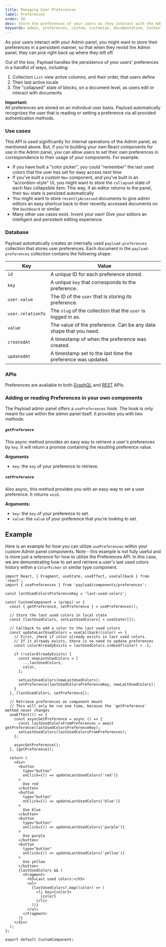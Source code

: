 ```yaml
---
title: Managing User Preferences
label: Preferences
order: 50
desc: Store the preferences of your users as they interact with the Admin panel.
keywords: admin, preferences, custom, customize, documentation, Content Management System, cms, headless, javascript, node, react, express
---
```


As your users interact with your Admin panel, you might want to store their preferences in a persistent manner, so that when they revisit the Admin panel, they can pick right back up where they left off.

Out of the box, Payload handles the persistence of your users' preferences in a handful of ways, including:

1. Collection `List` view active columns, and their order, that users define
1. Their last active locale
1. The "collapsed" state of blocks, on a document level, as users edit or interact with documents

<Banner type="warning">
	<strong>Important:</strong><br/>
	All preferences are stored on an individual user basis. Payload automatically recognizes the user that is reading or setting a preference via all provided authentication methods.
</Banner>

### Use cases

This API is used significantly for internal operations of the Admin panel, as mentioned above. But, if you're building your own React components for use in the Admin panel, you can allow users to set their own preferences in correspondence to their usage of your components. For example:

- If you have built a "color picker", you could "remember" the last used colors that the user has set for easy access next time
- If you've built a custom `Nav` component, and you've built in an "accordion-style" UI, you might want to store the `collapsed` state of each Nav collapsible item. This way, if an editor returns to the panel, their `Nav` state is persisted automatically
- You might want to store `recentlyAccessed` documents to give admin editors an easy shortcut back to their recently accessed documents on the `Dashboard` or similar
- Many other use cases exist. Invent your own! Give your editors an intelligent and persistent editing experience.

### Database

Payload automatically creates an internally used `payload-preferences` collection that stores user preferences. Each document in the `payload-preferences` collection contains the following shape:

| Key               | Value                                                             |
|-------------------|-------------------------------------------------------------------|
| `id`              | A unique ID for each preference stored.                           |
| `key`             | A unique `key` that corresponds to the preference.                |
| `user.value`      | The ID of the `user` that is storing its preference.              |
| `user.relationTo` | The `slug` of the collection that the `user` is logged in as.     |
| `value`           | The value of the preference. Can be any data shape that you need. |
| `createdAt`       | A timestamp of when the preference was created.                   |
| `updatedAt`       | A timestamp set to the last time the preference was updated.      |

### APIs

Preferences are available to both [GraphQL](/docs/graphql/overview#preferences) and [REST](/docs/rest-api/overview#) APIs.

### Adding or reading Preferences in your own components

The Payload admin panel offers a `usePreferences` hook. The hook is only meant for use within the admin panel itself. It provides you with two methods:

##### `getPreference`

This async method provides an easy way to retrieve a user's preferences by `key`. It will return a promise containing the resulting preference value.

**Arguments**

- `key`: the `key` of your preference to retrieve.

##### `setPreference`

Also async, this method provides you with an easy way to set a user preference. It returns `void`.

**Arguments:**

- `key`: the `key` of your preference to set.
- `value`: the `value` of your preference that you're looking to set.

## Example

Here is an example for how you can utilize `usePreferences` within your custom Admin panel components. Note - this example is not fully useful and is more just a reference for how to utilize the Preferences API. In this case, we are demonstrating how to set and retrieve a user's last used colors history within a `ColorPicker` or similar type component.

```
import React, { Fragment, useState, useEffect, useCallback } from 'react';
import { usePreferences } from 'payload/components/preferences';

const lastUsedColorsPreferenceKey = 'last-used-colors';

const CustomComponent = (props) => {
  const { getPreference, setPreference } = usePreferences();

  // Store the last used colors in local state
  const [lastUsedColors, setLastUsedColors] = useState([]);

  // Callback to add a color to the last used colors
  const updateLastUsedColors = useCallback((color) => {
    // First, check if color already exists in last used colors.
    // If it already exists, there is no need to update preferences
    const colorAlreadyExists = lastUsedColors.indexOf(color) > -1;

    if (!colorAlreadyExists) {
      const newLastUsedColors = [
        ...lastUsedColors,
        color,
      ];

      setLastUsedColors(newLastUsedColors);
      setPreference(lastUsedColorsPreferenceKey, newLastUsedColors);
    }
  }, [lastUsedColors, setPreference]);

  // Retrieve preferences on component mount
  // This will only be run one time, because the `getPreference` method never changes
  useEffect(() => {
    const asyncGetPreference = async () => {
      const lastUsedColorsFromPreferences = await getPreference(lastUsedColorsPreferenceKey);
      setLastUsedColors(lastUsedColorsFromPreferences);
    };

    asyncGetPreference();
  }, [getPreference]);

  return (
    <div>
      <button
        type="button"
        onClick={() => updateLastUsedColors('red')}
      >
        Use red
      </button>
      <button
        type="button"
        onClick={() => updateLastUsedColors('blue')}
      >
        Use blue
      </button>
      <button
        type="button"
        onClick={() => updateLastUsedColors('purple')}
      >
        Use purple
      </button>
      <button
        type="button"
        onClick={() => updateLastUsedColors('yellow')}
      >
        Use yellow
      </button>
      {lastUsedColors && (
        <Fragment>
          <h5>Last used colors:</h5>
          <ul>
            {lastUsedColors?.map((color) => (
              <li key={color}>
                {color}
              </li>
            ))}
          </ul>
        </Fragment>
      )}
    </div>
  );
};

export default CustomComponent;
```

